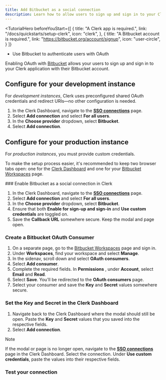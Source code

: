 ```yaml
---
title: Add Bitbucket as a social connection
description: Learn how to allow users to sign up and sign in to your Clerk app with their Bitbucket account with OAuth.
---
```


<TutorialHero
  beforeYouStart={[
    {
      title: "A Clerk app is required.",
      link: "/docs/quickstarts/setup-clerk",
      icon: "clerk",
    },
    {
      title: "A Bitbucket account is required.",
      link: "https://bitbucket.org/account/signup",
      icon: "user-circle",
    }
  ]}
>
  - Use Bitbucket to authenticate users with OAuth
</TutorialHero>

Enabling OAuth with [Bitbucket](https://developer.atlassian.com/cloud/bitbucket/oauth-2) allows your users to sign up and sign in to your Clerk application with their Bitbucket account.

## Configure for your development instance

For _development instances_, Clerk uses preconfigured shared OAuth credentials and redirect URIs—no other configuration is needed.

1. In the Clerk Dashboard, navigate to the [**SSO connections**](https://dashboard.clerk.com/last-active?path=user-authentication/sso-connections) page.
1. Select **Add connection** and select **For all users**.
1. In the **Choose provider** dropdown, select **Bitbucket**.
1. Select **Add connection**.

## Configure for your production instance

For _production instances_, you must provide custom credentials.

To make the setup process easier, it's recommended to keep two browser tabs open: one for the [Clerk Dashboard](https://dashboard.clerk.com/last-active?path=user-authentication/sso-connections) and one for your [Bitbucket Workspaces](https://bitbucket.org/account/workspaces/) page.

<Steps>
  ### Enable Bitbucket as a social connection in Clerk

  1. In the Clerk Dashboard, navigate to the [**SSO connections**](https://dashboard.clerk.com/last-active?path=user-authentication/sso-connections) page.
  1. Select **Add connection** and select **For all users**.
  1. In the **Choose provider** dropdown, select **Bitbucket**.
  1. Ensure that both **Enable for sign-up and sign-in** and **Use custom credentials** are toggled on.
  1. Save the **Callback URL** somewhere secure. Keep the modal and page open.

  ### Create a Bitbucket OAuth Consumer

  1. On a separate page, go to the [Bitbucket Workspaces](https://bitbucket.org/account/workspaces/) page and sign in.
  1. Under **Workspaces**, find your workspace and select **Manage**.
  1. In the sidenav, scroll down and select **OAuth consumers**.
  1. Select **Add consumer**.
  1. Complete the required fields. In  **Permissions** , under **Account**, select **Email** and **Read**.
  1. Select **Save**. You'll be redirected to the **OAuth consumers** page.
  1. Select your consumer and save the **Key** and **Secret** values somewhere secure.

  ### Set the Key and Secret in the Clerk Dashboard

  1. Navigate back to the Clerk Dashboard where the modal should still be open. Paste the **Key** and **Secret** values that you saved into the respective fields.
  1. Select **Add connection**.

  > [!NOTE]
  > If the modal or page is no longer open, navigate to the [**SSO connections**](https://dashboard.clerk.com/last-active?path=user-authentication/sso-connections) page in the Clerk Dashboard. Select the connection. Under **Use custom credentials**, paste the values into their respective fields.

  ### Test your connection

  <Include src="_partials/authentication/social-connections/test-your-connection" />
</Steps>
